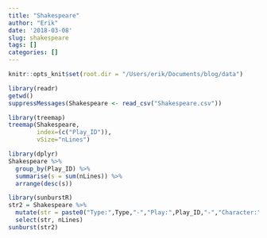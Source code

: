 ```yaml
---
title: "Shakespeare"
author: "Erik"
date: '2018-03-08'
slug: shakespeare
tags: []
categories: []
---
```


```r
knitr::opts_knit$set(root.dir = "/Users/erik/Documents/blog/data")
```


```r
library(readr)
getwd()
suppressMessages(Shakespeare <- read_csv("Shakespeare.csv"))

```

```r
library(treemap)
treemap(Shakespeare,
        index=(c("Play_ID")),
        vSize="nLines")
```

```r
library(dplyr)
Shakespeare %>% 
  group_by(Play_ID) %>% 
  summarise(s = sum(nLines)) %>% 
  arrange(desc(s))
```


```r
library(sunburstR)
str2 = Shakespeare %>% 
  mutate(str = paste0("Type:",Type,"-","Play:",Play_ID,"-","Character:",Character_ID)) %>% 
  select(str, nLines)
sunburst(str2)
```